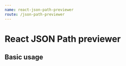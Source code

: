 ```yaml
---
name: react-json-path-previewer
route: /json-path-previewer
---
```



# React JSON Path previewer

<PropsTable of={JsonPathPreviewer} />

## Basic usage

<Playground>
    <JsonPathPreviewer 
     jsonPath='$..author'
    json={{
    'store': {
        'book': [
            {
                'category': 'reference',
                'author': 'Nigel Rees',
                'title': 'Sayings of the Century',
                'price': 8.95
            },
            {
                'category': 'fiction',
                'author': 'Evelyn Waugh',
                'title': 'Sword of Honour',
                'price': 12.99
            },
            {
                'category': 'fiction',
                'author': 'Herman Melville',
                'title': 'Moby Dick',
                'isbn': '0-553-21311-3',
                'price': 8.99
            },
            {
                'category': 'fiction',
                'author': 'J. R. R. Tolkien',
                'title': 'The Lord of the Rings',
                'isbn': '0-395-19395-8',
                'price': 22.99
            }
        ],
        'bicycle': {
            'color': 'red',
            'price': 19.95
        }
    }
}}/>
</Playground>